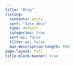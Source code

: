 ```yaml
---
title: "Blog"
listing:
  contents: posts
  sort: "date desc"
  type: default
  categories: true
  sort-ui: false
  filter-ui: false
  max-description-length: 500
page-layout: full
title-block-banner: true
---
```



